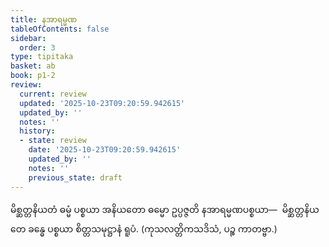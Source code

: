 ```yaml
---
title: နအာရမ္မဏ
tableOfContents: false
sidebar:
  order: 3
type: tipitaka
basket: ab
book: p1-2
review:
  current: review
  updated: '2025-10-23T09:20:59.942615'
  updated_by: ''
  notes: ''
  history:
  - state: review
    date: '2025-10-23T09:20:59.942615'
    updated_by: ''
    notes: ''
    previous_state: draft
---
```



<ReviewStatus review={frontmatter.review} showDetails={true} />

<HypothesisAnnotation frontmatter={frontmatter} />

<DynamicBreadcrumb />

<Division number="20" book="p1-2" e="ch" v="37" p="366">

<Paragraph number="2303" book="p1-2">
မိစ္ဆတ္တနိယတံ ဓမ္မံ ပစ္စယာ အနိယတော ဓမ္မော ဥပ္ပဇ္ဇတိ နအာရမ္မဏပစ္စယာ—  မိစ္ဆတ္တနိယတေ ခန္ဓေ ပစ္စယာ စိတ္တသမုဋ္ဌာနံ ရူပံ. (ကုသလတ္တိကသဒိသံ, ပဉ္စ ကာတဗ္ဗာ.)
</Paragraph>
</Division>